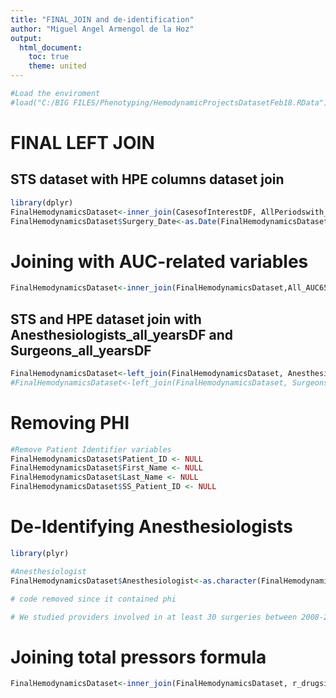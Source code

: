 ```yaml
---
title: "FINAL_JOIN and de-identification"
author: "Miguel Angel Armengol de la Hoz"
output:
  html_document:
    toc: true
    theme: united
---
```


```r
#Load the enviroment
#load("C:/BIG FILES/Phenotyping/HemodynamicProjectsDatasetFeb18.RData")

```

# FINAL LEFT JOIN

## STS dataset with HPE columns dataset join

```r
library(dplyr)
FinalHemodynamicsDataset<-inner_join(CasesofInterestDF, AllPeriodswith_AUT_AOT_and_AWI_DF)
FinalHemodynamicsDataset$Surgery_Date<-as.Date(FinalHemodynamicsDataset$Surgery_Date, "%Y-%m-%d")
```

# Joining with AUC-related variables

```r
FinalHemodynamicsDataset<-inner_join(FinalHemodynamicsDataset,All_AUC65MAP_variables)
```

## STS and HPE dataset join with Anesthesiologists_all_yearsDF and Surgeons_all_yearsDF

```r
FinalHemodynamicsDataset<-left_join(FinalHemodynamicsDataset, Anesthesiologists_selection)
#FinalHemodynamicsDataset<-left_join(FinalHemodynamicsDataset, Surgeons_all_yearsDF)

```

# Removing PHI

```r
#Remove Patient Identifier variables
FinalHemodynamicsDataset$Patient_ID <- NULL
FinalHemodynamicsDataset$First_Name <- NULL
FinalHemodynamicsDataset$Last_Name <- NULL
FinalHemodynamicsDataset$SS_Patient_ID <- NULL
```

# De-Identifying Anesthesiologists

```r

library(plyr)

#Anesthesiologist
FinalHemodynamicsDataset$Anesthesiologist<-as.character(FinalHemodynamicsDataset$Anesthesiologist)

# code removed since it contained phi

# We studied providers involved in at least 30 surgeries between 2008-2016
```

# Joining total pressors formula

```r
FinalHemodynamicsDataset<-inner_join(FinalHemodynamicsDataset, r_drugsinformula[,c("Case_Name","total_pressors_formula_mg")])
```




